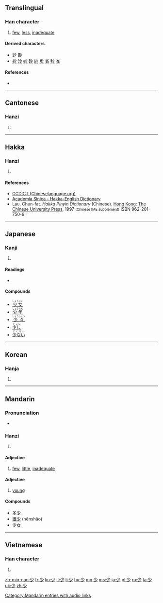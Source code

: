 ==Translingual==

===Han character===
{{Han char|rn=42|rad=小|as=01|sn=4|four=9020<sub>0</sub>|canj=火竹 (FH)|ids=⿱[[小]][[丿]]}}

# [[few]], [[less]], [[inadequate]]

====Derived characters====
* [[尟]] [[尠]]
* [[抄]] [[沙]] [[妙]] [[砂]] [[紗]] [[歩]] [[省]] [[秒]] [[雀]]

====References====
* {{Han ref|kx=0296.200|dkj=07475|dj=0590.020|hdz=10561.020|uh=5C11|ud=23569|bh=A4D6|bd=42198}}

----

==Cantonese==

===Hanzi===
{{yue-hanzi|jyut=[[siu2]], [[siu3]]|y=siu2, siu3}}

# {{defn|lang=yue|sort=小01}}

----

==Hakka==

===Hanzi===
{{hak-hanzi|poj=[[sháu]], [[shàu]], [[shéu]], [[shèu]]|gd=sau<sup>3</sup> [Bao'an, Dongguan, Hong Kong]; s'au<sup>3</sup>, s'au<sup>5</sup>, s'eu<sup>3</sup>, s'eu<sup>5</sup> [Kwangtung]; s'au<sup>3</sup> (shau<sup>3</sup>), s'au<sup>5</sup> (shau<sup>5</sup>) [Hailu, Meixian]; seu<sup>3</sup>, seu<sup>5</sup> [Siyan]|hpy=sau3, sau4, seu3, seu4}}

# {{defn|lang=hak|sort=小01}}

====References====
*[http://www.chinalanguage.com/dictionaries/?mode=view&view=chardict&query=%E5%B0%91 CCDICT (Chineselanguage.org)]
*[http://minhakka.ling.sinica.edu.tw/bkg/hakyin/search.php?DETAIL=1&LIMIT=id=35498&dbname=su_tian_1&graph=2 Academia Sinica - Hakka-English Dictionary]
*Lau, Chun-fat. ''Hakka Pinyin Dictionary'' (Chinese). [[Hong Kong]]: [[w:Chinese University of Hong Kong|The Chinese University Press]], 1997 <small>(Chinese IME supplement)</small> ISBN 962-201-750-9.

----

==Japanese==

===Kanji===
{{ja-kanji|grade=2|rs=小01}}

# {{defn|lang=ja|sort=小01}}

====Readings====
* {{ja-readings|on=[[しょう]] (shō), [[せう]] (seu)|kun=[[すくない]] (sukunai), [[すこし]] (sukoshi), [[しばらく]] (shibaraku)}}

====Compounds====
* <ruby><rb>[[少女]]</rb><rp>(</rp><rt>しょうじょ</rt><rp>)</rp></ruby>
* <ruby><rb>[[少年]]</rb><rp>(</rp><rt>しょうねん</rt><rp>)</rp></ruby>
* <ruby><rb>[[少々]]</rb><rp>(</rp><rt>しょうしょう</rt><rp>)</rp></ruby>
* <ruby><rb>[[少し]]</rb><rp>(</rp><rt>すこし</rt><rp>)</rp></ruby>
* <ruby><rb>[[少ない]]</rb><rp>(</rp><rt>すくない</rt><rp>)</rp></ruby>

----

==Korean==

===Hanja===
{{ko-hanja|hangeul=소|eumhun=적을|rv=so|mr=so}}

# {{defn|lang=ko|sort=小01}}

----

==Mandarin==

===Pronunciation===
* {{audio|zh-shǎo.ogg|audio}}

===Hanzi===
{{cmn-hanzi|pin=[[shǎo]] ([[shao3]])|wg=shao<sup>3</sup>}}

# {{defn|lang=cmn|sort=小01}}

====Adjective====
{{cmn-adj|ts|pin=shǎo|tra=|sim=|tas=|pint=shao3|rs=小01}}

# [[few]], [[little]], [[inadequate]]

====Adjective====
{{cmn-adj|ts|pin=shào|tra=|sim=|tas=|pint=shao4|rs=小01}}

# [[young]]

====Compounds====
*[[多少]]
* [[很少]] (hěnshǎo)
*[[少女]]

[[Category:Mandarin entries with audio links]]

----

==Vietnamese==

===Han character===
{{vi-hantu|[[thiếu]], [[thiểu]], [[thẹo]], [[thểu]], [[thỉu]], [[thẻo]]|rs=小01}}

# {{defn|lang=vi|sort=小01}}

[[zh-min-nan:少]]
[[fr:少]]
[[ko:少]]
[[it:少]]
[[li:少]]
[[hu:少]]
[[mg:少]]
[[ms:少]]
[[ja:少]]
[[pl:少]]
[[ru:少]]
[[ta:少]]
[[uk:少]]
[[zh:少]]